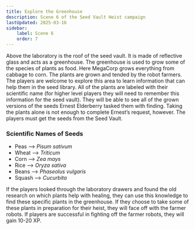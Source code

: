 ```yaml
---
title: Explore the Greenhouse
description: Scene 6 of the Seed Vault Heist campaign
lastUpdated: 2025-03-16
sidebar:
    label: Scene 6
    order: 7
---
```


Above the laboratory is the roof of the seed vault. It is made of reflective glass and acts as a greenhouse. The greenhouse is used to grow some of the species of plants as food. Here MegaCorp grows everything from cabbage to corn. The plants are grown and tended by the robot farmers. The players are welcome to explore this area to learn information that can help them in the seed library. All of the plants are labeled with their scientific name (for higher level players they will need to remember this information for the seed vault). They will be able to see all of the grown versions of the seeds Ernest Elderberry tasked them with finding. Taking the plants alone is not enough to complete Ernest’s request, however. The players must get the seeds from the Seed Vault. 


### Scientific Names of Seeds
- Peas --> *Pisum sativum*
- Wheat --> *Triticum*
- Corn --> *Zea mays*
- Rice --> *Oryza sativa*
- Beans --> *Phaseolus vulgaris*
- Squash --> *Cucurbita*

If the players looked through the laboratory drawers and found the old research on which plants help with healing, they can use this knowledge to find these specific plants in the greenhouse. If they choose to take some of these plants in preparation for their heist, they will face off with the farmer robots. If players are successful in fighting off the farmer robots, they will gain 10-20 XP.
